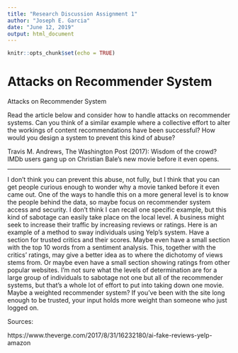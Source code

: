 ---
title: "Research Discussion Assignment 1"
author: "Joseph E. Garcia"
date: "June 12, 2019"
output: html_document
---

```{r setup, include=FALSE}
knitr::opts_chunk$set(echo = TRUE)
```

# Attacks on Recommender System

Attacks on Recommender System

Read the article below and consider how to handle attacks on recommender systems. Can you think of a similar example where a collective effort to alter the workings of content recommendations have been successful? How would you design a system to prevent this kind of abuse?

Travis M. Andrews, The Washington Post (2017): Wisdom of the crowd? IMDb users gang up on Christian Bale's new movie before it even opens.

---
I don't think you can prevent this abuse, not fully, but I think that you can get people curious enough to wonder why a movie tanked before it even came out. One of the ways to handle this on a more general level is to know the people behind the data, so maybe focus on recommender system access and security. I don't think I can recall one specific example, but this kind of sabotage can easily take place on the local level. A business might seek to increase their traffic by increasing reviews or ratings. Here is an example of a method to sway individuals using Yelp's system. 
Have a section for trusted critics and their scores. Maybe even have a small section with the top 10 words from a sentiment analysis. This, together with the critics' ratings, may give a better idea as to where the dichotomy of views stems from. Or maybe even have a small section showing ratings from other popular websites. I'm not sure what the levels of determination are for a large group of individuals to sabotage not one but all of the recommender systems, but that's a whole lot of effort to put into taking down one movie. Maybe a weighted recommender system? If you've been with the site long enough to be trusted, your input holds more weight than someone who just logged on.

Sources:

https://www.theverge.com/2017/8/31/16232180/ai-fake-reviews-yelp-amazon






